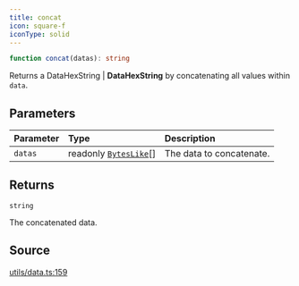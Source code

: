 ```yaml
---
title: concat
icon: square-f
iconType: solid
---
```


```ts
function concat(datas): string
```

Returns a DataHexString | **DataHexString** by concatenating all values within `data`.

## Parameters

| Parameter | Type | Description |
| :------ | :------ | :------ |
| `datas` | readonly [`BytesLike`](/content/type-aliases/BytesLike)[] | The data to concatenate. |

## Returns

`string`

The concatenated data.

## Source

[utils/data.ts:159](https://github.com/dominant-strategies/quais-6.js/blob/38982dd013eed052e945fa3a33303bbe7a712e35/src/utils/data.ts#L159)
